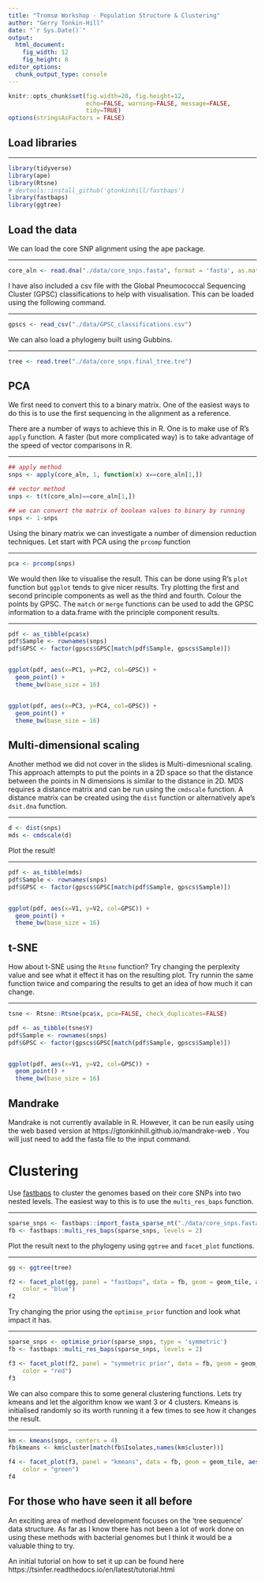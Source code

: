 ```yaml
---
title: "Tromsø Workshop - Population Structure & Clustering"
author: "Gerry Tonkin-Hill"
date: "`r Sys.Date()`"
output: 
  html_document:
    fig_width: 12
    fig_height: 8
editor_options: 
  chunk_output_type: console
---
```


```r
knitr::opts_chunk$set(fig.width=20, fig.height=12,
                      echo=FALSE, warning=FALSE, message=FALSE,
                      tidy=TRUE)
options(stringsAsFactors = FALSE)
```

## Load libraries

---

```r
library(tidyverse)
library(ape)
library(Rtsne)
# devtools::install_github('gtonkinhill/fastbaps')
library(fastbaps)
library(ggtree)
```

## Load the data

We can load the core SNP alignment using the ape package.

---

```r
core_aln <- read.dna("./data/core_snps.fasta", format = 'fasta', as.matrix = TRUE, as.character = TRUE)
```

I have also included a csv file with the Global Pneumococcal Sequencing Cluster (GPSC) classifications to help with visualisation. This can be loaded using the following command.

---

```r
gpscs <- read_csv("./data/GPSC_classifications.csv")
```

We can also load a phylogeny built using Gubbins.

---

```r
tree <- read.tree("./data/core_snps.final_tree.tre")
```

## PCA

We first need to convert this to a binary matrix. One of the easiest ways to do this is to use the first sequencing in the alignment as a reference.

There are a number of ways to achieve this in R. One is to make use of R's `apply` function. A faster (but more complicated way) is to take advantage of the speed of vector comparisons in R.

---

```r
## apply method
snps <- apply(core_aln, 1, function(x) x==core_aln[1,])

## vector method
snps <- t(t(core_aln)==core_aln[1,])

## we can convert the matrix of boolean values to binary by running
snps <- 1-snps
```

Using the binary matrix we can investigate a number of dimension reduction techniques. Let start with PCA using the `prcomp` function

---

```r
pca <- prcomp(snps)
```

We would then like to visualise the result. This can be done using R's `plot` function but `ggplot` tends to give nicer results. Try plotting the first and second principle components as well as the third and fourth. Colour the points by GPSC. The `match` or `merge` functions can be used to add the GPSC information to a data.frame with the principle component results.

---

```r
pdf <- as_tibble(pca$x)
pdf$Sample <- rownames(snps)
pdf$GPSC <- factor(gpscs$GPSC[match(pdf$Sample, gpscs$Sample)])


ggplot(pdf, aes(x=PC1, y=PC2, col=GPSC)) +
  geom_point() +
  theme_bw(base_size = 16)


ggplot(pdf, aes(x=PC3, y=PC4, col=GPSC)) +
  geom_point() +
  theme_bw(base_size = 16)
```

## Multi-dimensional scaling

Another method we did not cover in the slides is Multi-dimesnional scaling. This approach attempts to put the points in a 2D space so that the distance between the points in N dimensions is similar to the distance in 2D. MDS requires a distance matrix and can be run using the `cmdscale` function. A distance matrix can be created using the `dist` function or alternatively ape's `dsit.dna` function.

---

```r
d <- dist(snps)
mds <- cmdscale(d)
```

Plot the result!

---

```r
pdf <- as_tibble(mds)
pdf$Sample <- rownames(snps)
pdf$GPSC <- factor(gpscs$GPSC[match(pdf$Sample, gpscs$Sample)])


ggplot(pdf, aes(x=V1, y=V2, col=GPSC)) +
  geom_point() +
  theme_bw(base_size = 16)
```

## t-SNE

How about t-SNE using the `Rtsne` function? Try changing the perplexity value and see what it effect it has on the resulting plot. Try runnin the same function twice and comparing the results to get an idea of how much it can change.

---

```r
tsne <- Rtsne::Rtsne(pca$x, pca=FALSE, check_duplicates=FALSE)

pdf <- as_tibble(tsne$Y)
pdf$Sample <- rownames(snps)
pdf$GPSC <- factor(gpscs$GPSC[match(pdf$Sample, gpscs$Sample)])


ggplot(pdf, aes(x=V1, y=V2, col=GPSC)) +
  geom_point() +
  theme_bw(base_size = 16)
```

## Mandrake

Mandrake is not currently available in R. However, it can be run easily using the web based version at https://gtonkinhill.github.io/mandrake-web . You will just need to add the fasta file to the input command.


# Clustering

Use [fastbaps](https://github.com/gtonkinhill/fastbaps) to cluster the genomes based on their core SNPs into two nested levels. The easiest way to this is to use the `multi_res_baps` function.

---

```r
sparse_snps <- fastbaps::import_fasta_sparse_nt("./data/core_snps.fasta")
fb <- fastbaps::multi_res_baps(sparse_snps, levels = 2)
```

Plot the result next to the phylogeny using `ggtree` and `facet_plot` functions.

---

```r
gg <- ggtree(tree)

f2 <- facet_plot(gg, panel = "fastbaps", data = fb, geom = geom_tile, aes(x = `Level 1`), 
    color = "blue")
f2
```

Try changing the prior using the `optimise_prior` function and look what impact it has.

---

```r
sparse_snps <- optimise_prior(sparse_snps, type = 'symmetric')
fb <- fastbaps::multi_res_baps(sparse_snps, levels = 2)

f3 <- facet_plot(f2, panel = "symmetric prior", data = fb, geom = geom_tile, aes(x = `Level 1`), 
    color = "red")
f3
```

We can also compare this to some general clustering functions. Lets try kmeans and let the algorithm know we want 3 or 4 clusters. Kmeans is initialised randomly so its worth running it a few times to see how it changes the result.

---

```r
km <- kmeans(snps, centers = 4)
fb$kmeans <- km$cluster[match(fb$Isolates,names(km$cluster))]

f4 <- facet_plot(f3, panel = "kmeans", data = fb, geom = geom_tile, aes(x = kmeans), 
    color = "green")
f4
```

## For those who have seen it all before

An exciting area of method development focuses on the 'tree sequence' data structure. As far as I know there has not been a lot of work done on using these methods with bacterial genomes but I think it would be a valuable thing to try. 

An initial tutorial on how to set it up can be found here https://tsinfer.readthedocs.io/en/latest/tutorial.html